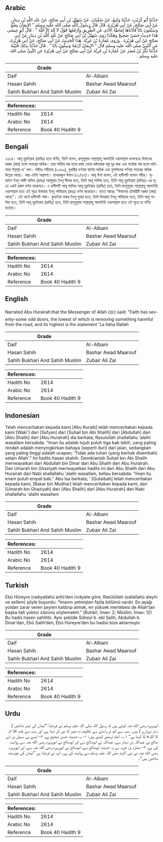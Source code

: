 ## Arabic


<div dir="rtl" lang="ar" style={{fontSize:'larger',backgroundColor:'#f8f9fa',padding:20}}>
حَدَّثَنَا أَبُو كُرَيْبٍ، حَدَّثَنَا وَكِيعٌ، عَنْ سُفْيَانَ، عَنْ سُهَيْلِ بْنِ أَبِي صَالِحٍ، عَنْ عَبْدِ اللَّهِ بْنِ دِينَارٍ، عَنْ أَبِي صَالِحٍ، عَنْ أَبِي هُرَيْرَةَ، قَالَ قَالَ رَسُولُ اللَّهِ صلى الله عليه وسلم ‏"‏ الإِيمَانُ بِضْعٌ وَسَبْعُونَ بَابًا فَأَدْنَاهَا إِمَاطَةُ الأَذَى عَنِ الطَّرِيقِ وَأَرْفَعُهَا قَوْلُ لاَ إِلَهَ إِلاَّ اللَّهُ ‏"‏ ‏.‏ قَالَ أَبُو عِيسَى هَذَا حَدِيثٌ حَسَنٌ صَحِيحٌ وَهَكَذَا رَوَى سُهَيْلُ بْنُ أَبِي صَالِحٍ عَنْ عَبْدِ اللَّهِ بْنِ دِينَارٍ عَنْ أَبِي صَالِحٍ عَنْ أَبِي هُرَيْرَةَ ‏.‏ وَرَوَى عُمَارَةُ بْنُ غَزِيَّةَ، هَذَا الْحَدِيثَ عَنْ أَبِي صَالِحٍ، عَنْ أَبِي هُرَيْرَةَ، عَنِ النَّبِيِّ صلى الله عليه وسلم قَالَ ‏"‏ الإِيمَانُ أَرْبَعَةٌ وَسِتُّونَ بَابًا ‏"‏ ‏.‏ قَالَ حَدَّثَنَا بِذَلِكَ قُتَيْبَةُ حَدَّثَنَا بَكْرُ بْنُ مُضَرَ عَنْ عُمَارَةَ بْنِ غَزِيَّةَ عَنْ أَبِي صَالِحٍ عَنْ أَبِي هُرَيْرَةَ عَنِ النَّبِيِّ صلى الله عليه وسلم ‏.‏
</div>
<div style={{backgroundColor:'#f8f9fa',padding:20, marginBottom: 10}}><table> <thead> <tr> <th>Grade</th> <th></th> </tr> </thead> <tbody> <tr><td>Daif</td><td>Al-Albani</td></tr><tr><td>Hasan Sahih</td><td>Bashar Awad Maarouf</td></tr><tr><td>Sahih Bukhari And Sahih Muslim</td><td>Zubair Ali Zai</td></tr></tbody></table><table> <thead> <tr> <th>References:</th> <th></th> </tr> </thead> <tbody><tr><td>Hadith No</td><td>2614</td></tr><tr><td>Arabic No</td><td>2614</td></tr><tr><td>Reference</td><td>Book 40 Hadith 9</td></tr></tbody></table></div>

## Bengali


<div dir="ltr" lang="bn" style={{fontSize:'larger',backgroundColor:'#f8f9fa',padding:20}}>
২৬১৪। আবূ হুরাইরাহ (রাযিঃ) হতে বর্ণিত, তিনি বলেন, রাসূলুল্লাহ সাল্লাল্লাহু আলাইহি ওয়াসাল্লাম বলেছেনঃ ঈমানের দরজা (স্তর) হলো সত্তরের অধিক। তার সর্বনিম্ন স্তর হলো রাস্তা থেকে কষ্টদায়ক বস্তু দূর করা এবং সর্বোচ্চ স্তর হলো লাইলাহা ইল্লাল্লা-হ' বলা। সহীহঃ সহীহাহ (১৩৬৯), বুখারীর বর্ণনায় ষাটের অধিক এবং মুসলিমের বর্ণনায় সত্তরের অধিক উল্লেখ আছে। আর এটাই অগ্রগণ্য। তাখরাজুল ঈমান (২১/৬৭)। আবূ ঈসা বলেন, এই হাদীসটি হাসান সহীহ। সুহাইল ইবনু আবী সালিহ (রাহঃ) আব্দুল্লাহ ইবনু দীনার হতে, তিনি আবূ সালিহ হতে, তিনি আবূ হুরাইরাহ (রাযিঃ)-এর সূত্রে একই রকম বর্ণনা করেছেন। এ হাদীসটি আবূ সালিহ-আবূ হুরাইরাহ (রাযিঃ) হতে, তিনি রাসূলুল্লাহ সাল্লাল্লাহু আলাইহি ওয়াসাল্লাম হতে এই সূত্রে উমারাহ ইবনু গাযিয়্যাহ্ (রহঃ) বর্ণনা করেছেন। তাতে আছেঃ “ঈমানের চৌষট্টিটি দরজা (স্তর) আছে”। এই অর্থে হাদীসটি শাজ। কুতাইবা বাকর ইবনু মুযার হতে, তিনি উমারাহ ইবনু গাযিয়্যাহ হতে, তিনি আবূ সালিহ হতে, তিনি আবূ হুরাইরাহ (রাযিঃ) হতে, তিনি রাসূলুল্লাহ সাল্লাল্লাহু আলাইহি ওয়াসাল্লাম হতে এই সূত্রে তা বর্ণিত হয়েছে।
</div>
<div style={{backgroundColor:'#f8f9fa',padding:20, marginBottom: 10}}><table> <thead> <tr> <th>Grade</th> <th></th> </tr> </thead> <tbody> <tr><td>Daif</td><td>Al-Albani</td></tr><tr><td>Hasan Sahih</td><td>Bashar Awad Maarouf</td></tr><tr><td>Sahih Bukhari And Sahih Muslim</td><td>Zubair Ali Zai</td></tr></tbody></table><table> <thead> <tr> <th>References:</th> <th></th> </tr> </thead> <tbody><tr><td>Hadith No</td><td>2614</td></tr><tr><td>Arabic No</td><td>2614</td></tr><tr><td>Reference</td><td>Book 40 Hadith 9</td></tr></tbody></table></div>

## English


<div dir="ltr" lang="en" style={{fontSize:'larger',backgroundColor:'#f8f9fa',padding:20}}>
Narrated Abu Hurairah:that the Messenger of Allah (ﷺ) said: "Faith has seventy-some odd doors, the lowest of which is removing something harmful from the road, and its highest is the statement 'La Ilaha Illallah
</div>
<div style={{backgroundColor:'#f8f9fa',padding:20, marginBottom: 10}}><table> <thead> <tr> <th>Grade</th> <th></th> </tr> </thead> <tbody> <tr><td>Daif</td><td>Al-Albani</td></tr><tr><td>Hasan Sahih</td><td>Bashar Awad Maarouf</td></tr><tr><td>Sahih Bukhari And Sahih Muslim</td><td>Zubair Ali Zai</td></tr></tbody></table><table> <thead> <tr> <th>References:</th> <th></th> </tr> </thead> <tbody><tr><td>Hadith No</td><td>2614</td></tr><tr><td>Arabic No</td><td>2614</td></tr><tr><td>Reference</td><td>Book 40 Hadith 9</td></tr></tbody></table></div>

## Indonesian


<div dir="ltr" lang="id" style={{fontSize:'larger',backgroundColor:'#f8f9fa',padding:20}}>
Telah menceritakan kepada kami [Abu Kuraib] telah menceritakan kepada kami [Waki'] dari [Sufyan] dari [Suhail bin Abi Shalih] dari [Abdullah] dari [Abu Shalih] dari [Abu Hurairah] dia berkata; Rasulullah shallallahu 'alaihi wasallam bersabda: "Iman itu adalah tujuh puluh tiga bab lebih, yang paling rendah adalah menyingkirkan bahaya (seperti duri) dari jalan, sedangkan yang paling tinggi adalah ucapan; 'Tidak ada tuhan (yang berhak disembah) selain Allah'." Ini hadits hasan shahih. Demikianlah Suhail bin Abi Shalih meriwayatkan dari Abdullah bin Dinar dari Abu Shalih dari Abu Hurairah. Dan Umarah bin Ghaziyah meriwayatkan hadits ini dari Abu Shalih dari Abu Hurairah dari Nabi shallallahu 'alaihi wasallam, beliau bersabda: "Iman itu enam puluh empat bab." Abu Isa berkata; ' [Qutaibah] telah menceritakan kepada kami, [Bakar bin Mudhar] telah menceritakan kepada kami, dari [Umarah bin Ghaziyah] dari [Abu Shalih] dari [Abu Hurairah] dari Nabi shallallahu 'alaihi wasallam
</div>
<div style={{backgroundColor:'#f8f9fa',padding:20, marginBottom: 10}}><table> <thead> <tr> <th>Grade</th> <th></th> </tr> </thead> <tbody> <tr><td>Daif</td><td>Al-Albani</td></tr><tr><td>Hasan Sahih</td><td>Bashar Awad Maarouf</td></tr><tr><td>Sahih Bukhari And Sahih Muslim</td><td>Zubair Ali Zai</td></tr></tbody></table><table> <thead> <tr> <th>References:</th> <th></th> </tr> </thead> <tbody><tr><td>Hadith No</td><td>2614</td></tr><tr><td>Arabic No</td><td>2614</td></tr><tr><td>Reference</td><td>Book 40 Hadith 9</td></tr></tbody></table></div>

## Turkish


<div dir="ltr" lang="tr" style={{fontSize:'larger',backgroundColor:'#f8f9fa',padding:20}}>
Ebû Hüreyre (radıyallahü anh)’den rivâyete göre, Rasûlüllah (sallallahü aleyhi ve sellem) şöyle buyurdu: “İmanın yetmişten fazla bölümü vardır. En aşağı yoldan zarar veren şeyleri kaldırıp atmak, en yüksek mertebesi de Allah’tan başka ilah yoktur sözünü söylemektir.” (Buhârî, İman: 2; Müslim, İman: 12) Bu hadis hasen sahihtir. Aynı şekilde Süheyl b. ebî Salih, Abdullah b. Dinar’dan, Ebû Salih’den, Ebû Hüreyre’den bu hadisi bize aktarmıştır
</div>
<div style={{backgroundColor:'#f8f9fa',padding:20, marginBottom: 10}}><table> <thead> <tr> <th>Grade</th> <th></th> </tr> </thead> <tbody> <tr><td>Daif</td><td>Al-Albani</td></tr><tr><td>Hasan Sahih</td><td>Bashar Awad Maarouf</td></tr><tr><td>Sahih Bukhari And Sahih Muslim</td><td>Zubair Ali Zai</td></tr></tbody></table><table> <thead> <tr> <th>References:</th> <th></th> </tr> </thead> <tbody><tr><td>Hadith No</td><td>2614</td></tr><tr><td>Arabic No</td><td>2614</td></tr><tr><td>Reference</td><td>Book 40 Hadith 9</td></tr></tbody></table></div>

## Urdu


<div dir="rtl" lang="ur" style={{fontSize:'larger',backgroundColor:'#f8f9fa',padding:20}}>
ابوہریرہ رضی الله عنہ کہتے ہیں کہ رسول اللہ صلی اللہ علیہ وسلم نے فرمایا: ”ایمان کی تہتر شاخیں ( ستر دروازے ) ہیں۔ سب سے کم تر راستے سے تکلیف دہ چیز کا دور کر دینا ہے، اور سب سے بلند «لا إلہ الا اللہ» کا کہنا ہے“ ۱؎۔ امام ترمذی کہتے ہیں: ۱- یہ حدیث حسن صحیح ہے، ۲- ایسے ہی سہیل بن ابی صالح نے عبداللہ بن دینار سے، عبداللہ نے ابوصالح سے اور ابوصالح نے ابوہریرہ رضی الله عنہ سے روایت کی ہے، ۳- عمارہ بن غزیہ نے یہ حدیث ابوصالح سے، ابوصالح نے ابوہریرہ رضی الله عنہ سے، اور ابوہریرہ رضی الله عنہ نے نبی اکرم صلی اللہ علیہ وسلم سے روایت کی ہے۔ آپ نے فرمایا ہے ”ایمان کی چونسٹھ شاخیں ہیں“۔
</div>
<div style={{backgroundColor:'#f8f9fa',padding:20, marginBottom: 10}}><table> <thead> <tr> <th>Grade</th> <th></th> </tr> </thead> <tbody> <tr><td>Daif</td><td>Al-Albani</td></tr><tr><td>Hasan Sahih</td><td>Bashar Awad Maarouf</td></tr><tr><td>Sahih Bukhari And Sahih Muslim</td><td>Zubair Ali Zai</td></tr></tbody></table><table> <thead> <tr> <th>References:</th> <th></th> </tr> </thead> <tbody><tr><td>Hadith No</td><td>2614</td></tr><tr><td>Arabic No</td><td>2614</td></tr><tr><td>Reference</td><td>Book 40 Hadith 9</td></tr></tbody></table></div>